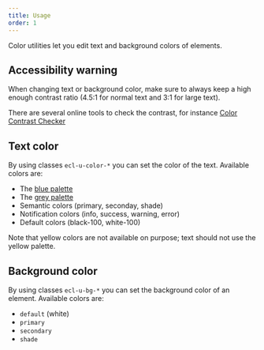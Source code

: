 ```yaml
---
title: Usage
order: 1
---
```



<Paragraph size="lead">
  Color utilities let you edit text and background colors of elements.
</Paragraph>

## Accessibility warning

When changing text or background color, make sure to always keep a high enough contrast ratio (4.5:1 for normal text and 3:1 for large text).

There are several online tools to check the contrast, for instance [Color Contrast Checker](https://webaim.org/resources/contrastchecker/)

## Text color

By using classes `ecl-u-color-*` you can set the color of the text.
Available colors are:

- The [blue palette](https://v2--europa-component-library.netlify.com/eu/guidelines/colours/)
- The [grey palette](https://v2--europa-component-library.netlify.com/eu/guidelines/colours/)
- Semantic colors (primary, seconday, shade)
- Notification colors (info, success, warning, error)
- Default colors (black-100, white-100)

Note that yellow colors are not available on purpose; text should not use the yellow palette.

## Background color

By using classes `ecl-u-bg-*` you can set the background color of an element.
Available colors are:

- `default` (white)
- `primary`
- `secondary`
- `shade`
